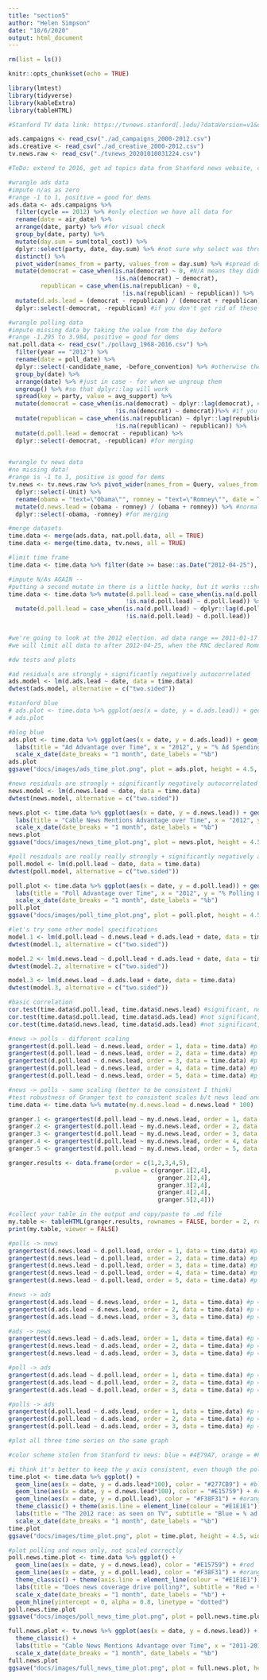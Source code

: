 ```yaml
---
title: "section5"
author: "Helen Simpson"
date: "10/6/2020"
output: html_document
---
```


```r

rm(list = ls())

knitr::opts_chunk$set(echo = TRUE)

library(lmtest)
library(tidyverse)
library(kableExtra)
library(tableHTML)

#Stanford TV data link: https://tvnews.stanford[.]edu/?dataVersion=v1&data=eyJvcHRpb25zIjp7InN0YXJ0X2RhdGUiOiIyMDExLTAxLTE3IiwiZW5kX2RhdGUiOiIyMDEyLTExLTA2IiwiYWdncmVnYXRlIjoiZGF5In0sInF1ZXJpZXMiOlt7ImNvbG9yIjoiI0UxNTc1OSIsInRleHQiOiJ0ZXh0PVwiT2JhbWFcIiJ9LHsiY29sb3IiOiIjRjI4RTJCIiwidGV4dCI6InRleHQ9XCJSb21uZXlcIiJ9XX0

ads.campaigns <- read_csv("./ad_campaigns_2000-2012.csv")
ads.creative <- read_csv("./ad_creative_2000-2012.csv")
tv.news.raw <- read_csv("./tvnews_20201010031224.csv")

#ToDo: extend to 2016, get ad topics data from Stanford news website, check and see if cumulative nature of polls vs. non-cumulative nature of other datasets matters, disaggregate candidates
```


```r

#wrangle ads data
#impute n/as as zero
#range -1 to 1, positive = good for dems
ads.data <- ads.campaigns %>% 
  filter(cycle == 2012) %>% #only election we have all data for
  rename(date = air_date) %>% 
  arrange(date, party) %>% #for visual check
  group_by(date, party) %>% 
  mutate(day.sum = sum(total_cost)) %>% 
  dplyr::select(party, date, day.sum) %>% #not sure why select was throwing an error, but this fixes it
  distinct() %>% 
  pivot_wider(names_from = party, values_from = day.sum) %>% #spread doesn't work anymore!
  mutate(democrat = case_when(is.na(democrat) ~ 0, #N/A means they didn't spend money that day, set to 0
                              !is.na(democrat) ~ democrat),
         republican = case_when(is.na(republican) ~ 0,
                                !is.na(republican) ~ republican)) %>% 
  mutate(d.ads.lead = (democrat - republican) / (democrat + republican)) %>% #normalize
  dplyr::select(-democrat, -republican) #if you don't get rid of these columns, merge won't work

#wrangle polling data
#impute missing data by taking the value from the day before
#range -1.295 to 3.984, positive = good for dems
nat.poll.data <- read_csv("./pollavg_1968-2016.csv") %>% 
  filter(year == "2012") %>% 
  rename(date = poll_date) %>% 
  dplyr::select(-candidate_name, -before_convention) %>% #otherwise the spread won't match them up
  group_by(date) %>% 
  arrange(date) %>% #just in case - for when we ungroup them
  ungroup() %>% #so that dplyr::lag will work
  spread(key = party, value = avg_support) %>% 
  mutate(democrat = case_when(is.na(democrat) ~ dplyr::lag(democrat), #this is a little hacky but it works
                              !is.na(democrat) ~ democrat))%>% #if you have two n/as, run it twice!
  mutate(republican = case_when(is.na(republican) ~ dplyr::lag(republican), 
                              !is.na(republican) ~ republican)) %>% 
  mutate(d.poll.lead = democrat - republican) %>%
  dplyr::select(-democrat, -republican) #for merging
  

#wrangle tv news data
#no missing data!
#range is -1 to 1, positive is good for dems
tv.news <- tv.news.raw %>% pivot_wider(names_from = Query, values_from = Value) %>% 
  dplyr::select(-Unit) %>% 
  rename(obama = "text=\"Obama\"", romney = "text=\"Romney\"", date = Time) %>% #escape characters
  mutate(d.news.lead = (obama - romney) / (obama + romney)) %>% #normalize
  dplyr::select(-obama, -romney) #for merging

#merge datasets
time.data <- merge(ads.data, nat.poll.data, all = TRUE)
time.data <- merge(time.data, tv.news, all = TRUE)

#limit time frame
time.data <- time.data %>% filter(date >= base::as.Date("2012-04-25"), date < base::as.Date("2012-11-06"))

#impute N/As AGAIN --
#putting a second mutate in there is a little hacky, but it works ::shrug::
time.data <- time.data %>% mutate(d.poll.lead = case_when(is.na(d.poll.lead) ~ dplyr::lag(d.poll.lead), 
                                 !is.na(d.poll.lead) ~ d.poll.lead)) %>% 
  mutate(d.poll.lead = case_when(is.na(d.poll.lead) ~ dplyr::lag(d.poll.lead),
                                 !is.na(d.poll.lead) ~ d.poll.lead))
  

#we're going to look at the 2012 election. ad data range == 2011-01-17 to 2012-11-06; poll date range == 2012-03-01 to 2012-11-05; we'll pull Stanford data from the wider range, but plan to look at the narrower range.
#we will limit all data to after 2012-04-25, when the RNC declared Romney the presumptive nominee -- otherwise we have various random republicans advertising
```

```r
#dw tests and plots

#ad residuals are strongly + significantly negatively autocorrelated
ads.model <- lm(d.ads.lead ~ date, data = time.data)
dwtest(ads.model, alternative = c("two.sided"))

#stanford blue
# ads.plot <- time.data %>% ggplot(aes(x = date, y = d.ads.lead)) + geom_line(color = "#4E79A7") + geom_smooth(method = "lm", color = "#4E79A7", fill = "#E1E1E1") + theme_classic() + labs(title = "Ad Advantage over Time")
# ads.plot

#blog blue
ads.plot <- time.data %>% ggplot(aes(x = date, y = d.ads.lead)) + geom_line(color = "#277CB9") + geom_smooth(method = "lm", color = "#277CB9", fill = "#B8B8B8") + theme_classic() + 
  labs(title = "Ad Advantage over Time", x = "2012", y = "% Ad Spending Advantage for Obama") +
  scale_x_date(date_breaks = "1 month", date_labels = "%b")
ads.plot
ggsave("docs/images/ads_time_plot.png", plot = ads.plot, height = 4.5, width = 7.5)

#news residuals are strongly + significantly negatively autocorrelated
news.model <- lm(d.news.lead ~ date, data = time.data)
dwtest(news.model, alternative = c("two.sided"))

news.plot <- time.data %>% ggplot(aes(x = date, y = d.news.lead)) + geom_line(color = "#E15759") + geom_smooth(method = "lm", color = "#E15759", fill = "#B8B8B8") + theme_classic() + 
  labs(title = "Cable News Mentions Advantage over Time", x = "2012", y = "% News Mentions Advantage for Obama") +
  scale_x_date(date_breaks = "1 month", date_labels = "%b")
news.plot
ggsave("docs/images/news_time_plot.png", plot = news.plot, height = 4.5, width = 7.5)

#poll residuals are really really strongly + significantly negatively autocorrelated
poll.model <- lm(d.poll.lead ~ date, data = time.data)
dwtest(poll.model, alternative = c("two.sided"))

poll.plot <- time.data %>% ggplot(aes(x = date, y = d.poll.lead)) + geom_line(color = "#F38F31") + geom_smooth(method = "lm", color = "#F38F31", fill = "#B8B8B8") + theme_classic() + 
  labs(title = "Poll Advantage over Time", x = "2012", y = "% Polling Lead for Obama") +
  scale_x_date(date_breaks = "1 month", date_labels = "%b")
poll.plot
ggsave("docs/images/poll_time_plot.png", plot = poll.plot, height = 4.5, width = 7.5)

```

```r
#let's try some other model specifications
model.1 <- lm(d.poll.lead ~ d.news.lead + d.ads.lead + date, data = time.data)
dwtest(model.1, alternative = c("two.sided"))

model.2 <- lm(d.news.lead ~ d.poll.lead + d.ads.lead + date, data = time.data)
dwtest(model.2, alternative = c("two.sided"))

model.3 <- lm(d.news.lead ~ d.ads.lead + date, data = time.data)
dwtest(model.3, alternative = c("two.sided"))

#basic correlation
cor.test(time.data$d.poll.lead, time.data$d.news.lead) #significant, negative, -0.15 -- greater lead for Obama, less coverage for Obama
cor.test(time.data$d.poll.lead, time.data$d.ads.lead) #not significant, negative, small
cor.test(time.data$d.news.lead, time.data$d.ads.lead) #not significant, positive, small
```


```r

#news -> polls - different scaling
grangertest(d.poll.lead ~ d.news.lead, order = 1, data = time.data) #p = 0.04*
grangertest(d.poll.lead ~ d.news.lead, order = 2, data = time.data) #p = 0.0004***
grangertest(d.poll.lead ~ d.news.lead, order = 3, data = time.data) #p = 0.01**
grangertest(d.poll.lead ~ d.news.lead, order = 4, data = time.data) #p = 0.003*
grangertest(d.poll.lead ~ d.news.lead, order = 5, data = time.data) #p = 0.004**

#news -> polls - same scaling (better to be consistent I think)
#test robustness of Granger test to consistent scales b/t news lead and poll lead (b/c both are percentages, but poll lead varies b/t -1 and 4%, whereas news lead goes from more like -100 to 100)
time.data <- time.data %>% mutate(my.d.news.lead = d.news.lead * 100)

granger.1 <- grangertest(d.poll.lead ~ my.d.news.lead, order = 1, data = time.data) #0.01**
granger.2 <- grangertest(d.poll.lead ~ my.d.news.lead, order = 2, data = time.data) #0.002**
granger.3 <- grangertest(d.poll.lead ~ my.d.news.lead, order = 3, data = time.data) #0.024*
granger.4 <- grangertest(d.poll.lead ~ my.d.news.lead, order = 4, data = time.data) #0.019*
granger.5 <- grangertest(d.poll.lead ~ my.d.news.lead, order = 5, data = time.data) #0.040*

granger.results <- data.frame(order = c(1,2,3,4,5), 
                              p.value = c(granger.1[2,4], 
                                          granger.2[2,4], 
                                          granger.3[2,4], 
                                          granger.4[2,4], 
                                          granger.5[2,4]))

#collect your table in the output and copy/paste to .md file
my.table <- tableHTML(granger.results, rownames = FALSE, border = 2, round = 4)
print(my.table, viewer = FALSE)
```



```r

#polls -> news
grangertest(d.news.lead ~ d.poll.lead, order = 1, data = time.data) #p = 0.10
grangertest(d.news.lead ~ d.poll.lead, order = 2, data = time.data) #p = 0.26
grangertest(d.news.lead ~ d.poll.lead, order = 3, data = time.data) #p = 0.16
grangertest(d.news.lead ~ d.poll.lead, order = 4, data = time.data) #p = 0.12
grangertest(d.news.lead ~ d.poll.lead, order = 5, data = time.data) #p = 0.09

#news -> ads
grangertest(d.ads.lead ~ d.news.lead, order = 1, data = time.data) #p = 0.88
grangertest(d.ads.lead ~ d.news.lead, order = 2, data = time.data) #p = 0.29
grangertest(d.ads.lead ~ d.news.lead, order = 3, data = time.data) #p = 0.24

#ads -> news
grangertest(d.news.lead ~ d.ads.lead, order = 1, data = time.data) #p = 0.23
grangertest(d.news.lead ~ d.ads.lead, order = 2, data = time.data) #p = 0.10
grangertest(d.news.lead ~ d.ads.lead, order = 3, data = time.data) #p = 0.15

#poll -> ads
grangertest(d.ads.lead ~ d.poll.lead, order = 1, data = time.data) #p = 0.77
grangertest(d.ads.lead ~ d.poll.lead, order = 2, data = time.data) #p = 0.30
grangertest(d.ads.lead ~ d.poll.lead, order = 3, data = time.data) #p = 0.40

#polls -> ads
grangertest(d.poll.lead ~ d.ads.lead, order = 1, data = time.data) #p = 0.76
grangertest(d.poll.lead ~ d.ads.lead, order = 2, data = time.data) #p = 0.21
grangertest(d.poll.lead ~ d.ads.lead, order = 3, data = time.data) #p = 0.49

```

```r
#plot all three time series on the same graph

#color scheme stolen from Stanford tv news: blue = #4E79A7, orange = #F38F31, red = #E15759, turquoise = #77B8B2, green = #59A14F, yellow = #EDC948, pink = #F29BA7

#i think it's better to keep the y axis consistent, even though the polling line is not very interesting
time.plot <- time.data %>% ggplot() + 
  geom_line(aes(x = date, y = d.ads.lead*100), color = "#277CB9") + #blog blue(not as nice but consistent)
  geom_line(aes(x = date, y = d.news.lead*100), color = "#E15759") + #red
  geom_line(aes(x = date, y = d.poll.lead), color = "#F38F31") + #orange
  theme_classic() + theme(axis.line = element_line(colour = "#E1E1E1")) +
  labs(title = "The 2012 race: as seen on TV", subtitle = "Blue = % ad advantage, Red = % cable news mentions advantage, Orange = % lead in polls", x = "2012", y = "Percent advantage for Democrat") +
  scale_x_date(date_breaks = "1 month", date_labels = "%b")
time.plot
ggsave("docs/images/time_plot.png", plot = time.plot, height = 4.5, width = 7.5)

#plot polling and news only, not scaled correctly
poll.news.time.plot <- time.data %>% ggplot() + 
  geom_line(aes(x = date, y = d.news.lead), color = "#E15759") + #red
  geom_line(aes(x = date, y = d.poll.lead), color = "#F38F31") + #orange
  theme_classic() + theme(axis.line = element_line(colour = "#E1E1E1")) +
  labs(title = "Does news coverage drive polling?", subtitle = "Red = % cable news mentions advantage (divided by 100 for readabilty), Orange = % lead in polls", x = "2012", y = "Percent Advantage for Democrat") +
  scale_x_date(date_breaks = "1 month", date_labels = "%b") +
  geom_hline(yintercept = 0, alpha = 0.8, linetype = "dotted")
poll.news.time.plot
ggsave("docs/images/poll_news_time_plot.png", plot = poll.news.time.plot, height = 4.5, width = 7.5)
```
```r

full.news.plot <- tv.news %>% ggplot(aes(x = date, y = d.news.lead)) + geom_line(color = "#E15759") +
  theme_classic() + 
  labs(title = "Cable News Mentions Advantage over Time", x = "2011-2012", y = "% News Mentions Advantage for Obama") +
  scale_x_date(date_breaks = "1 month", date_labels = "%b")
full.news.plot
ggsave("docs/images/full_news_time_plot.png", plot = full.news.plot, height = 4.5, width = 7.5)

```


